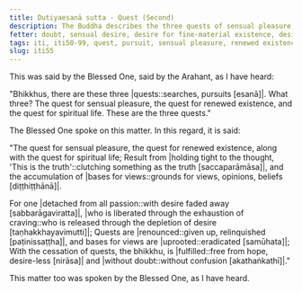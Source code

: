 ```yaml
---
title: Dutiyaesanā sutta - Quest (Second)
description: The Buddha describes the three quests of sensual pleasure, renewed existence, and spiritual life as the result of holding tight to the thought 'This is the truth' and the accumulation of bases for views.
fetter: doubt, sensual desire, desire for fine-material existence, desire for immaterial existence, ignorance
tags: iti, iti50-99, quest, pursuit, sensual pleasure, renewed existence, spiritual life, cessation, cease, desireless, fulfilled, without doubt, buddha
slug: iti55
---
```


This was said by the Blessed One, said by the Arahant, as I have heard:

"Bhikkhus, there are these three |quests::searches, pursuits [esanā]|. What three? The quest for sensual pleasure, the quest for renewed existence, and the quest for spiritual life. These are the three quests."

The Blessed One spoke on this matter. In this regard, it is said:

"The quest for sensual pleasure, the quest for renewed existence,
along with the quest for spiritual life; 
Result from |holding tight to the thought, 'This is the truth'::clutching something as the truth [saccaparāmāsa]|,
and the accumulation of |bases for views::grounds for views, opinions, beliefs [diṭṭhiṭṭhānā]|.

For one |detached from all passion::with desire faded away [sabbarāgaviratta]|,
|who is liberated through the exhaustion of craving::who is released through the depletion of desire [taṇhakkhayavimutti]|;
Quests are |renounced::given up, relinquished [paṭinissaṭṭha]|,
and bases for views are |uprooted::eradicated [samūhata]|;
With the cessation of quests, the bhikkhu,
is |fulfilled::free from hope, desire-less [nirāsa]| and |without doubt::without confusion [akathaṅkathī]|."

This matter too was spoken by the Blessed One, as I have heard.